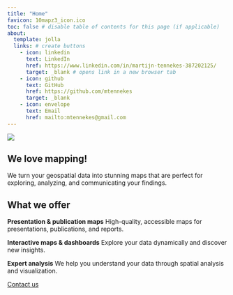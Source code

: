 ```yaml
---
title: "Home"
favicon: 10mapz3_icon.ico
toc: false # disable table of contents for this page (if applicable)
about: 
  template: jolla 
  links: # create buttons
    - icon: linkedin
      text: LinkedIn
      href: https://www.linkedin.com/in/martijn-tennekes-387202125/
      target: _blank # opens link in a new browser tab
    - icon: github
      text: GitHub
      href: https://github.com/mtennekes
      target: _blank
    - icon: envelope
      text: Email
      href: mailto:mtennekes@gmail.com
---
```



![](gallery/choro_wld.png)

## We love mapping!

We turn your geospatial data into stunning maps that are perfect for exploring, analyzing, and communicating your findings.

## What we offer

::: {.grid}

::: {.g-col-10 .g-col-md-4 .justify-text}

**Presentation & publication maps** High-quality, accessible maps for presentations, publications, and reports.

:::


::: {.g-col-10 .g-col-md-4 .justify-text}


**Interactive maps & dashboards** Explore your data dynamically and discover new insights.

:::



::: {.g-col-10 .g-col-md-4 .justify-text}

**Expert analysis** We help you understand your data through spatial analysis and visualization.

:::

:::

[Contact us](mailto:mtenenekes@gmail.com?subject=10mapz)